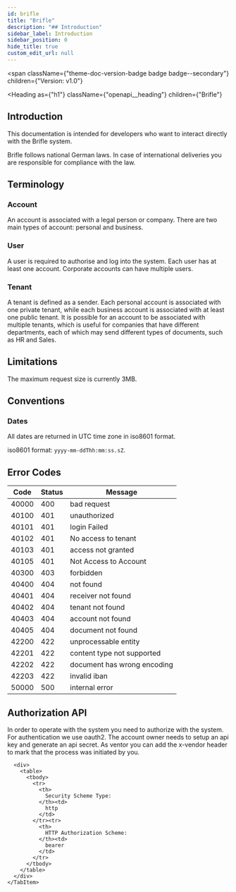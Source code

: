 ```yaml
---
id: brifle
title: "Brifle"
description: "## Introduction"
sidebar_label: Introduction
sidebar_position: 0
hide_title: true
custom_edit_url: null
---
```



<span
  className={"theme-doc-version-badge badge badge--secondary"}
  children={"Version: v1.0"}
>
</span>

<Heading
  as={"h1"}
  className={"openapi__heading"}
  children={"Brifle"}
>
</Heading>



## Introduction

This documentation is intended for developers who want to interact directly with the Brifle system.

Brifle follows national German laws. In case of international deliveries you are responsible for compliance with the law.

## Terminology

### Account

An account is associated with a legal person or company. There are two main types of account: personal and business.

### User

A user is required to authorise and log into the system. Each user has at least one account. Corporate accounts can have multiple users.

### Tenant

A tenant is defined as a sender. Each personal account is associated with one private tenant, while each business account is associated with at least one public tenant. It is possible for an account to be associated with multiple tenants, which is useful for companies that have different departments, each of which may send different types of documents, such as HR and Sales.

## Limitations

The maximum request size is currently 3MB.

## Conventions

### Dates

All dates are returned in UTC time zone in iso8601 format.

iso8601 format: `yyyy-mm-ddThh:mm:ss.sZ`.


## Error Codes

| Code   | Status | Message                 |
| ------ | ------ | ----------------------- |
| 40000  | 400    | bad request             |
| 40100  | 401    | unauthorized            |
| 40101  | 401    | login Failed            |
| 40102  | 401    | No access to tenant     |
| 40103  | 401    | access not granted      |
| 40105  | 401    | Not Access to Account   |
| 40300  | 403    | forbidden               |
| 40400  | 404    | not found               |
| 40401  | 404    | receiver not found      |
| 40402  | 404    | tenant not found        |
| 40403  | 404    | account not found       |
| 40405  | 404    | document not found      |
| 42200  | 422    | unprocessable entity    |
| 42201  | 422    | content type not supported |
| 42202  | 422    | document has wrong encoding |
| 42203  | 422    | invalid iban            |
| 50000  | 500    | internal error          |



    

## Authorization API

In order to operate with the system you need to authorize with the system. For authentication we use oauth2. The account owner needs to setup an api key and generate an api secret. As ventor you can add the x-vendor header to mark that the process was initiated by you.





<div
  style={{"marginBottom":"2rem"}}
>
  <Heading
    id={"authentication"}
    as={"h2"}
    className={"openapi-tabs__heading"}
    children={"Authentication"}
  >
  </Heading><SchemaTabs
    className={"openapi-tabs__security-schemes"}
  >
    <TabItem
      label={"HTTP: Bearer Auth"}
      value={"bearer_auth"}
    >
      
      
      
      
      <div>
        <table>
          <tbody>
            <tr>
              <th>
                Security Scheme Type:
              </th><td>
                http
              </td>
            </tr><tr>
              <th>
                HTTP Authorization Scheme:
              </th><td>
                bearer
              </td>
            </tr>
          </tbody>
        </table>
      </div>
    </TabItem>
  </SchemaTabs>
</div>
      